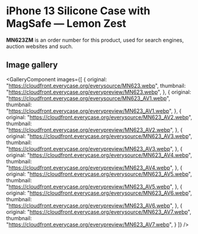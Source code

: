 
# iPhone 13 Silicone Case with MagSafe — Lemon Zest

<Callout type='info' emoji='👉🏻'>**MN623ZM** is an order number for this product, used for search engines, auction websites and such.</Callout>

## Image gallery

<GalleryComponent
    images={[
      {
        original: "https://cloudfront.everycase.org/everysource/MN623.webp",
        thumbnail: "https://cloudfront.everycase.org/everypreview/MN623.webp",
      },
      {
        original: "https://cloudfront.everycase.org/everysource/MN623_AV1.webp",
        thumbnail: "https://cloudfront.everycase.org/everypreview/MN623_AV1.webp",
      },
      {
        original: "https://cloudfront.everycase.org/everysource/MN623_AV2.webp",
        thumbnail: "https://cloudfront.everycase.org/everypreview/MN623_AV2.webp",
      },
      {
        original: "https://cloudfront.everycase.org/everysource/MN623_AV3.webp",
        thumbnail: "https://cloudfront.everycase.org/everypreview/MN623_AV3.webp",
      },
      {
        original: "https://cloudfront.everycase.org/everysource/MN623_AV4.webp",
        thumbnail: "https://cloudfront.everycase.org/everypreview/MN623_AV4.webp",
      },
      {
        original: "https://cloudfront.everycase.org/everysource/MN623_AV5.webp",
        thumbnail: "https://cloudfront.everycase.org/everypreview/MN623_AV5.webp",
      },
      {
        original: "https://cloudfront.everycase.org/everysource/MN623_AV6.webp",
        thumbnail: "https://cloudfront.everycase.org/everypreview/MN623_AV6.webp",
      },
      {
        original: "https://cloudfront.everycase.org/everysource/MN623_AV7.webp",
        thumbnail: "https://cloudfront.everycase.org/everypreview/MN623_AV7.webp",
      }
    ]}
  />

